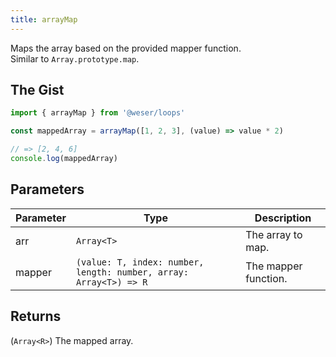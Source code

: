 ```yaml
---
title: arrayMap
---
```


Maps the array based on the provided mapper function.<br />
Similar to `Array.prototype.map`.

## The Gist

```ts
import { arrayMap } from '@weser/loops'

const mappedArray = arrayMap([1, 2, 3], (value) => value * 2)

// => [2, 4, 6]
console.log(mappedArray)
```

## Parameters

| Parameter | Type                                                              | Description          |
| --------- | ----------------------------------------------------------------- | -------------------- |
| arr       | `Array<T>`                                                        | The array to map.    |
| mapper    | `(value: T, index: number, length: number, array: Array<T>) => R` | The mapper function. |

## Returns

(`Array<R>`) The mapped array.
